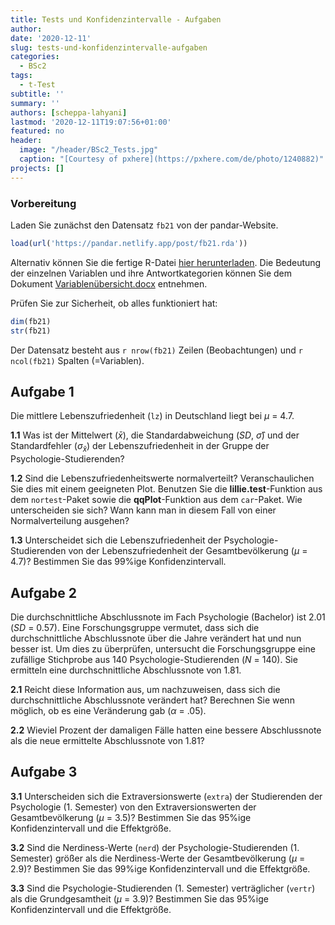```yaml
---
title: Tests und Konfidenzintervalle - Aufgaben
author: 
date: '2020-12-11'
slug: tests-und-konfidenzintervalle-aufgaben
categories:
  - BSc2
tags:
  - t-Test
subtitle: ''
summary: ''
authors: [scheppa-lahyani]
lastmod: '2020-12-11T19:07:56+01:00'
featured: no
header:
  image: "/header/BSc2_Tests.jpg"
  caption: "[Courtesy of pxhere](https://pxhere.com/de/photo/1240882)"
projects: []
---
```


### Vorbereitung 

Laden Sie zunächst den Datensatz `fb21` von der pandar-Website.

```r
load(url('https://pandar.netlify.app/post/fb21.rda'))
```

Alternativ können Sie die fertige R-Datei [<i class="fas fa-download"></i> hier herunterladen](/post/fb21.rda). Die Bedeutung der einzelnen Variablen und ihre Antwortkategorien können Sie dem Dokument [Variablenübersicht.docx](/post/variablen.pdf) entnehmen.

Prüfen Sie zur Sicherheit, ob alles funktioniert hat: 

```r
dim(fb21)
str(fb21)
```

Der Datensatz besteht aus `r nrow(fb21)` Zeilen (Beobachtungen) und `r ncol(fb21)` Spalten (=Variablen).


## Aufgabe 1

Die mittlere Lebenszufriedenheit (`lz`) in Deutschland liegt bei $\mu$ = 4.7.

**1.1** Was ist der Mittelwert ($\bar{x}$), die Standardabweichung (*SD*, $\hat\sigma$) und der Standardfehler ($\sigma_{\bar{x}}$) der Lebenszufriedenheit in der Gruppe der Psychologie-Studierenden?

**1.2** Sind die Lebenszufriedenheitswerte normalverteilt? Veranschaulichen Sie dies mit einem geeigneten Plot. Benutzen Sie die **lillie.test**-Funktion aus dem `nortest`-Paket sowie die **qqPlot**-Funktion aus dem `car`-Paket. Wie unterscheiden sie sich? Wann kann man in diesem Fall von einer Normalverteilung ausgehen?

**1.3** Unterscheidet sich die Lebenszufriedenheit der Psychologie-Studierenden von der Lebenszufriedenheit der Gesamtbevölkerung ($\mu$ = 4.7)? Bestimmen Sie das 99%ige Konfidenzintervall.


## Aufgabe 2

Die durchschnittliche Abschlussnote im Fach Psychologie (Bachelor) ist 2.01 (*SD* = 0.57). Eine Forschungsgruppe vermutet, dass sich die durchschnittliche Abschlussnote über die Jahre verändert hat und nun besser ist. Um dies zu überprüfen, untersucht die Forschungsgruppe eine zufällige Stichprobe aus 140 Psychologie-Studierenden (*N* = 140). Sie ermitteln eine durchschnittliche Abschlussnote von 1.81.

**2.1** Reicht diese Information aus, um nachzuweisen, dass sich die durchschnittliche Abschlussnote verändert hat? Berechnen Sie wenn möglich, ob es eine Veränderung gab ($\alpha$ = .05).

**2.2** Wieviel Prozent der damaligen Fälle hatten eine bessere Abschlussnote als die neue ermittelte Abschlussnote von 1.81?


## Aufgabe 3

**3.1** Unterscheiden sich die Extraversionswerte (`extra`) der Studierenden der Psychologie (1. Semester) von den Extraversionswerten der Gesamtbevölkerung ($\mu$ = 3.5)? Bestimmen Sie das 95%ige Konfidenzintervall und die Effektgröße.

**3.2** Sind die Nerdiness-Werte (`nerd`) der Psychologie-Studierenden (1. Semester) größer als die Nerdiness-Werte der Gesamtbevölkerung ($\mu$ = 2.9)? Bestimmen Sie das 99%ige Konfidenzintervall und die Effektgröße.

**3.3** Sind die Psychologie-Studierenden (1. Semester) verträglicher (`vertr`) als die Grundgesamtheit ($\mu$ = 3.9)? Bestimmen Sie das 95%ige Konfidenzintervall und die Effektgröße.
